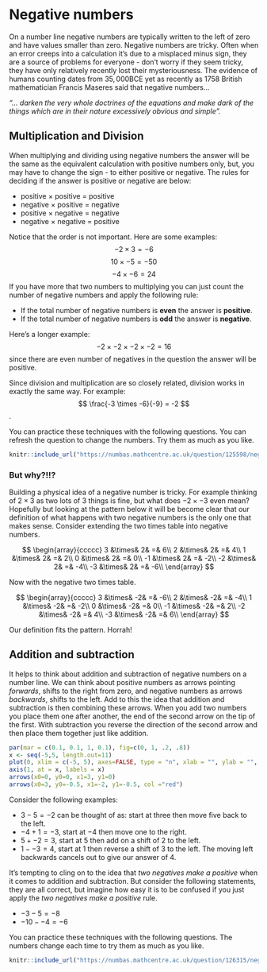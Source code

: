 # Negative numbers

On a number line negative numbers are typically written to the left of zero and have values smaller than zero. Negative numbers are tricky. Often when an error creeps into a calculation it's due to a misplaced minus sign, they are a source of problems for everyone - don't worry if they seem tricky, they have only relatively recently lost their mysteriousness. The evidence of humans counting dates from $35,000$BCE yet as recently as $1758$ British mathematician Francis Maseres said that negative numbers...

*"... darken the very whole doctrines of the equations and make dark of the things which are in their nature excessively obvious and simple".*

## Multiplication and Division

When multiplying and dividing using negative numbers the answer will be the same as the equivalent calculation with positive numbers only, but, you may have to change the sign - to either positive or negative. The rules for deciding if the answer is positive or negative are below:

:::{.callout-note}
* positive $\times$ positive $=$ positive
* negative $\times$ positive $=$ negative
* positive $\times$ negative $=$ negative
* negative $\times$ negative $=$ positive
:::

Notice that the order is not important. Here are some examples:
$$
-2 \times 3 = -6
$$
$$
10 \times -5 = -50 
$$
$$
-4 \times -6 = 24 
$$
If you have more that two numbers to multiplying you can just count the number of negative numbers and apply the following rule:

:::{.callout-note}
* If the total number of negative numbers is **even** the answer is **positive**.
* If the total number of negative numbers is **odd** the answer is **negative**.
:::

Here's a longer example:
$$
-2 \times -2 \times -2 \times -2 = 16 
$$
since there are even number of negatives in the question the answer will be positive. 

Since division and multiplication are so closely related, division works in exactly the same way. For example: 
$$
\frac{-3 \times -6}{-9} = -2 
$$.

You can practice these techniques with the following questions. You can refresh the question to change the numbers. Try them as much as you like.
```r
knitr::include_url("https://numbas.mathcentre.ac.uk/question/125598/negative-numbers-multiplication-and-division/embed/", height="800px")
```

### But why?!!?

Building a physical idea of a negative number is tricky. For example thinking of $2 \times 3$ as two lots of 3 things is fine, but what does $-2 \times -3$ even mean? Hopefully but looking at the pattern below it will be become clear that our definition of what happens with two negative numbers is the only one that makes sense. Consider extending the two times table into negative numbers.

$$
\begin{array}{ccccc}
3 &\times& 2& =& 6\\
2 &\times& 2& =& 4\\
1 &\times& 2& =& 2\\
0 &\times& 2& =& 0\\ 
-1 &\times& 2& =& -2\\
-2 &\times& 2& =& -4\\
-3 &\times& 2& =& -6\\ 
\end{array}
$$

Now with the negative two times table.

$$
\begin{array}{ccccc}
3 &\times& -2& =& -6\\
2 &\times& -2& =& -4\\
1 &\times& -2& =& -2\\
0 &\times& -2& =& 0\\ 
-1 &\times& -2& =& 2\\
-2 &\times& -2& =& 4\\
-3 &\times& -2& =& 6\\ 
\end{array}
$$

Our definition fits the pattern. Horrah!

## Addition and subtraction

It helps to think about addition and subtraction of negative numbers on a number line. We can think about positive numbers as arrows pointing *forwards*, shifts to the right from zero, and negative numbers as arrows *backwards*, shifts to the left. Add to this the idea that addition and subtraction is then combining these arrows. When you add two numbers you place them one after another, the end of the second arrow on the tip of the first. With subtraction you reverse the direction of the second arrow and then place them together just like addition.

```r
par(mar = c(0.1, 0.1, 1, 0.1), fig=c(0, 1, .2, .8))  
x <- seq(-5,5, length.out=11)
plot(0, xlim = c(-5, 5), axes=FALSE, type = "n", xlab = "", ylab = "", main="Diagram to show 3 - 5 = -2")
axis(1, at = x, labels = x)
arrows(x0=0, y0=0, x1=3, y1=0)
arrows(x0=3, y0=-0.5, x1=-2, y1=-0.5, col ="red")
```

Consider the following examples:

* $3 - 5 = -2$ can be thought of as: start at three then move five back to the left.
* $-4 + 1 = -3$, start at $-4$ then move one to the right.
* $5 + - 2 = 3$, start at $5$ then add on a shift of $2$ to the left.
* $1 - - 3 = 4$, start at $1$ then reverse a shift of $3$ to the left. The moving left backwards cancels out to give our answer of $4$.

:::{.callout-warning}
It's tempting to cling on to the idea that *two negatives make a positive* when it comes to addition and subtraction. But consider the following statements, they are all correct, but imagine how easy it is to be confused if you just apply the *two negatives make a positive* rule.

* $-3 - 5 = -8$ 
* $-10 - -4 = -6$
:::

You can practice these techniques with the following questions. The numbers change each time to try them as much as you like.

```r
knitr::include_url("https://numbas.mathcentre.ac.uk/question/126315/negative-numbers-addition-and-subtraction/embed/?token=1a99ce84-edc0-4467-a780-e6e9bcc6fda8", height="800px")
```
